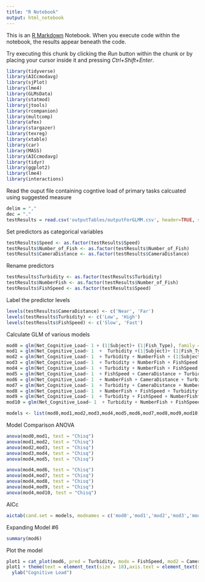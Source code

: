 ```yaml
---
title: "R Notebook"
output: html_notebook
---
```


This is an [R Markdown](http://rmarkdown.rstudio.com) Notebook. When you execute code within the notebook, the results appear beneath the code. 

Try executing this chunk by clicking the *Run* button within the chunk or by placing your cursor inside it and pressing *Ctrl+Shift+Enter*. 

```r
library(tidyverse)
library(AICcmodavg)
library(sjPlot)
library(lme4)
library(GLMsData)
library(statmod)
library(jtools)
library(rcompanion)
library(multcomp)
library(afex)
library(stargazer)
library(texreg)
library(xtable)
library(car)
library(MASS)
library(AICcmodavg)
library(tidyr)
library(ggplot2)
library(lme4)
library(interactions)
```

Read the ouput file containing cogntive load of primary tasks calcuated using suggested measure

```r
delim = ","
dec = "."
testResults = read.csv('outputTables/outputForGLMM.csv', header=TRUE, sep=delim, dec=dec, stringsAsFactors=FALSE)
```

Set predictors as categorical variables
```r
testResults$Speed <- as.factor(testResults$Speed)
testResults$Number_of_Fish <- as.factor(testResults$Number_of_Fish)
testResults$CameraDistance <- as.factor(testResults$CameraDistance)
```

Rename predictors
```r
testResults$Turbidity <- as.factor(testResults$Turbidity)
testResults$NumberFish <- as.factor(testResults$Number_of_Fish)
testResults$FishSpeed <- as.factor(testResults$Speed)
```

Label the predictor levels
```r
levels(testResults$CameraDistance) <- c('Near', 'Far')
levels(testResults$Turbidity) <- c('Low', 'High')
levels(testResults$FishSpeed) <- c('Slow', 'Fast')
```

Calculate GLM of various models
```r
mod0 = glm(Net_Cognitive_Load~ 1 + (1|Subject)+ (1|Fish_Type), family = gaussian(link="identity"), data = testResults)
mod1 = glm(Net_Cognitive_Load~ 1  +  Turbidity +(1|Subject)+ (1|Fish_Type), family = gaussian(link="identity"), data = testResults)
mod2 = glm(Net_Cognitive_Load~ 1  + Turbidity + NumberFish + (1|Subject)  + (1|Fish_Type), family = gaussian(link="identity"), data = testResults)
mod3 = glm(Net_Cognitive_Load~ 1  + Turbidity + NumberFish + FishSpeed + (1|Subject)  + (1|Fish_Type), family = gaussian(link="identity"), data = testResults)
mod4 = glm(Net_Cognitive_Load~ 1  + Turbidity + NumberFish + FishSpeed + CameraDistance + (1|Subject)  + (1|Fish_Type), family = gaussian(link="identity"), data = testResults)
mod5 = glm(Net_Cognitive_Load~ 1  + FishSpeed + CameraDistance + Turbidity*NumberFish + (1|Subject)  + (1|Fish_Type), family = gaussian(link="identity"), data = testResults)
mod6 = glm(Net_Cognitive_Load~ 1  + NumberFish + CameraDistance + Turbidity*FishSpeed + (1|Subject)  + (1|Fish_Type), family = gaussian(link="identity"), data = testResults)
mod7 = glm(Net_Cognitive_Load~ 1  + Turbidity + CameraDistance + NumberFish*FishSpeed + (1|Subject)  + (1|Fish_Type), family = gaussian(link="identity"), data = testResults)
mod8 = glm(Net_Cognitive_Load~ 1  + NumberFish + FishSpeed + Turbidity*CameraDistance + (1|Subject)  + (1|Fish_Type), family = gaussian(link="identity"), data = testResults)
mod9 = glm(Net_Cognitive_Load~ 1  + Turbidity + FishSpeed + NumberFish*CameraDistance + (1|Subject)  + (1|Fish_Type), family = gaussian(link="identity"), data = testResults)
mod10 = glm(Net_Cognitive_Load~ 1  + Turbidity + NumberFish + FishSpeed*CameraDistance + (1|Subject)  + (1|Fish_Type), family = gaussian(link="identity"), data = testResults)

models <- list(mod0,mod1,mod2,mod3,mod4,mod5,mod6,mod7,mod8,mod9,mod10)
```


Model Comparison
  ANOVA
```r
anova(mod0,mod1, test = "Chisq")
anova(mod1,mod2, test = "Chisq")
anova(mod2,mod3, test = "Chisq")
anova(mod3,mod4, test = "Chisq")
anova(mod4,mod5, test = "Chisq")

anova(mod4,mod6, test = "Chisq")
anova(mod4,mod7, test = "Chisq")
anova(mod4,mod8, test = "Chisq")
anova(mod4,mod9, test = "Chisq")
anova(mod4,mod10, test = "Chisq")
```
  
  AICc
```r
aictab(cand.set = models, modnames = c('mod0','mod1','mod2','mod3','mod4','mod5','mod6','mod7','mod8','mod9','mod10'))
```
  

Expanding Model #6
```r
summary(mod6)
```

Plot the model
```r
plot1 = cat_plot(mod6, pred = Turbidity, modx = FishSpeed, mod2 = CameraDistance, geom = "line",data = testResults,interval=FALSE)
plot1 + theme(text = element_text(size = 18),axis.text = element_text(size = 18))+
  ylab("Cognitive Load")
```